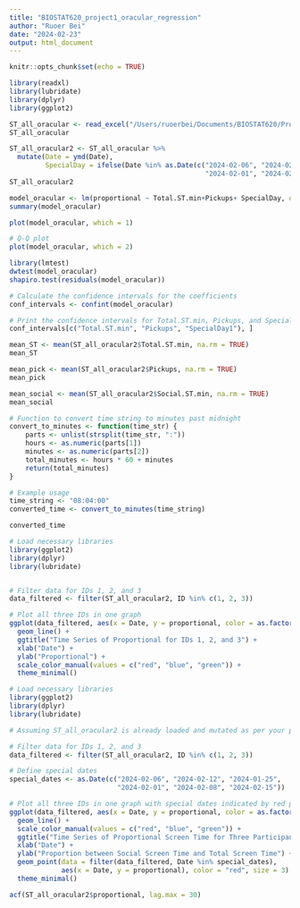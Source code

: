 ```yaml
---
title: "BIOSTAT620_project1_oracular_regression"
author: "Ruoer Bei"
date: "2024-02-23"
output: html_document
---
```


```r
knitr::opts_chunk$set(echo = TRUE)
```

```r

library(readxl)
library(lubridate)
library(dplyr)
library(ggplot2)

ST_all_oracular <- read_excel("/Users/ruoerbei/Documents/BIOSTAT620/Project_1/total_data.xlsx")
ST_all_oracular

```

```r
ST_all_oracular2 <- ST_all_oracular %>%
  mutate(Date = ymd(Date), 
         SpecialDay = ifelse(Date %in% as.Date(c("2024-02-06", "2024-02-12", "2024-01-25", 
                                                 "2024-02-01", "2024-02-08", "2024-02-15")), "1", "0"))
ST_all_oracular2
```

```r
model_oracular <- lm(proportional ~ Total.ST.min+Pickups+ SpecialDay, data = ST_all_oracular2)
summary(model_oracular)
```
```r
plot(model_oracular, which = 1)

```



```r
# Q-Q plot
plot(model_oracular, which = 2)

```

```r
library(lmtest)
dwtest(model_oracular)
shapiro.test(residuals(model_oracular))

```



```r

# Calculate the confidence intervals for the coefficients
conf_intervals <- confint(model_oracular)

# Print the confidence intervals for Total.ST.min, Pickups, and SpecialDay
conf_intervals[c("Total.ST.min", "Pickups", "SpecialDay1"), ]

```


```r

mean_ST <- mean(ST_all_oracular2$Total.ST.min, na.rm = TRUE)
mean_ST

```

```r
mean_pick <- mean(ST_all_oracular2$Pickups, na.rm = TRUE)
mean_pick
```
```r

mean_social <- mean(ST_all_oracular2$Social.ST.min, na.rm = TRUE)
mean_social

```


```r
# Function to convert time string to minutes past midnight
convert_to_minutes <- function(time_str) {
    parts <- unlist(strsplit(time_str, ":"))
    hours <- as.numeric(parts[1])
    minutes <- as.numeric(parts[2])
    total_minutes <- hours * 60 + minutes
    return(total_minutes)
}

# Example usage
time_string <- "08:04:00"
converted_time <- convert_to_minutes(time_string)

converted_time

```


```r
# Load necessary libraries
library(ggplot2)
library(dplyr)
library(lubridate)


# Filter data for IDs 1, 2, and 3
data_filtered <- filter(ST_all_oracular2, ID %in% c(1, 2, 3))

# Plot all three IDs in one graph
ggplot(data_filtered, aes(x = Date, y = proportional, color = as.factor(ID))) +
  geom_line() +
  ggtitle("Time Series of Proportional for IDs 1, 2, and 3") +
  xlab("Date") +
  ylab("Proportional") +
  scale_color_manual(values = c("red", "blue", "green")) +
  theme_minimal()

```

```r
# Load necessary libraries
library(ggplot2)
library(dplyr)
library(lubridate)

# Assuming ST_all_oracular2 is already loaded and mutated as per your previous code

# Filter data for IDs 1, 2, and 3
data_filtered <- filter(ST_all_oracular2, ID %in% c(1, 2, 3))

# Define special dates
special_dates <- as.Date(c("2024-02-06", "2024-02-12", "2024-01-25", 
                           "2024-02-01", "2024-02-08", "2024-02-15"))

# Plot all three IDs in one graph with special dates indicated by red points
ggplot(data_filtered, aes(x = Date, y = proportional, color = as.factor(ID))) +
  geom_line() +
  scale_color_manual(values = c("red", "blue", "green")) +
  ggtitle("Time Series of Proportional Screen Time for Three Participants") +
  xlab("Date") +
  ylab("Proportion between Social Screen Time and Total Screen Time") +
  geom_point(data = filter(data_filtered, Date %in% special_dates), 
             aes(x = Date, y = proportional), color = "red", size = 3) +
  theme_minimal()


```
```r
acf(ST_all_oracular2$proportional, lag.max = 30)
```

